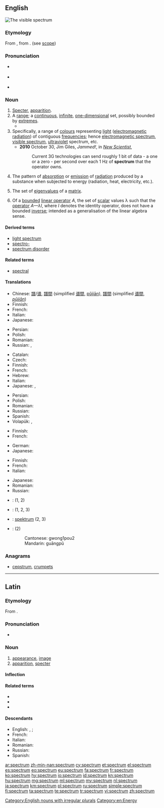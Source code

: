 ==English==
[[File:Spectrum-sRGB-low.svg|right|thumb|The visible spectrum]]
{{wikipedia}}
===Etymology===
From {{etyl|la|en}} {{term|spectrum||appearance, image, apparition|lang=la}}, from {{term|speciō||look at, view|lang=la}}. (see [[scope]])

===Pronunciation===
* {{a|Canada|UK}} {{IPA|/ˈspektrəm/}}
* {{a|US}} {{IPA|/ˈspɛkt(ʃ)ɹəm/}}
* {{rhymes|ɛktrəm}}

===Noun===
{{en-noun|spectra|spectrums}}

# [[specter|Specter]], [[apparition]]. {{defdate|from early 17th c.}}
# A [[range]]; a [[continuous]], [[infinite]], [[one-dimensional]] set, possibly bounded by [[extremes]].
#* {{quote-news|year=2012|date=November 7|author=Matt Bai|title=Winning a Second Term, Obama Will Confront Familiar Headwinds|work=New York Times|url=http://www.nytimes.com/2012/11/07/us/politics/in-president-obamas-second-term-familiar-challenges.html?pagewanted=all&_r=0
|passage=As Mr. Obama prepared to take the oath, his approval rating touched a remarkable 70 percent in some polling — a reflection of good will across the political '''spectrum'''.}}
# Specifically, a range of [[colour]]s representing [[light]] ([[electromagnetic radiation]]) of contiguous [[frequency|frequencies]]; hence [[electromagnetic spectrum]], [[visible spectrum]], [[ultraviolet]] spectrum, etc. {{defdate|from later 17th c.}}
#* '''2010''' October 30, Jim Giles, ''Jammed!'', in ''[[w:New Scientist|New Scientist]]'',
#*: Current 3G technologies can send roughly 1 bit of data - a one or a zero - per second over each 1 Hz of '''spectrum''' that the operator owns.
# {{context|chemistry|lang=en}} The pattern of [[absorption]] or [[emission]] of [[radiation]] produced by a substance when subjected to energy (radiation, heat, electricity, etc.).
# {{context|mathematics|linear algebra|lang=en}} The set of [[eigenvalue]]s of a [[matrix]].
# {{context|mathematics|functional analysis|lang=en}} Of a [[bounded]] [[linear operator]] ''A'', the set of [[scalar]] values λ such that the [[operator]] ''A—λI'', where ''I'' denotes the identity operator, does not have a bounded [[inverse]]; intended as a generalisation of the linear algebra sense.

====Derived terms====
* [[light spectrum]]
* [[spectro-]]
* [[spectrum disorder]]

====Related terms====
* [[spectral]]

====Translations====
{{trans-top|range}}
* Chinese: [[譜]]/[[谱]], [[譜間]] (simplified  [[谱間]], [[pǔjiān]]), [[譜間]] (simplified [[谱間]], ''[[pǔjiān]]'')
* Finnish: {{t+|fi|kirjo}}
* French: {{t+|fr|spectre|m}}
* Italian: {{t+|it|spettro}}
* Japanese: {{t|ja|スペクトル|tr=supekutoru}}
{{trans-mid}}
* Persian: {{t+|fa|طیف|tr=teyf}}
* Polish: {{t+|pl|spektrum|n}}
* Romanian: {{t+|ro|spectru|n}}
* Russian: {{t+|ru|спектр|m|tr=sp'ektr}}, {{t+|ru|диапазон|m|tr=diapazón}}
{{trans-bottom}}

{{trans-top|range of colors}}
* Catalan: {{t|ca|espectre|m}}
* Czech: {{t|cs|spektrum|n}}
* Finnish: {{t+|fi|kirjo}}
* French: {{t+|fr|spectre|m}}
* Hebrew: {{t+|he|ספקטרום|tr=spéktrum}}
* Italian: {{t+|it|spettro}}
* Japanese: {{t|ja|スペクトル|tr=supekutoru}}, {{t|ja|分光特性|tr=bunkō tokusē}}
{{trans-mid}}
* Persian: {{t+|fa|طیف|tr=teyf}}
* Polish: {{t+|pl|widmo|n}}
* Romanian: {{t+|ro|spectru|n}}
* Russian: {{t+|ru|спектр|m|tr=sp'ektr}}
* Spanish: {{t+|es|espectro|m}}
* Volapük: {{t+|vo|späktrum}}, {{t|vo|kölaspäktrum}}
{{trans-bottom}}

{{trans-top|chemistry: a pattern of absorption or emission of radiation}}
* Finnish: {{t+|fi|spektri}}
* French: {{t+|fr|spectre|m}}
{{trans-mid}}
* German: {{t+|de|Spektrum|n}}
* Japanese: {{t|ja|スペクトル|tr=supekutoru}}
{{trans-bottom}}

{{trans-top|linear algebra: set of scalar values}}
* Finnish: {{t+|fi|spektri}}
* French: {{t+|fr|spectre|m}}
* Italian: {{t+|it|spettro}}
{{trans-mid}}
* Japanese: {{t|ja|スペクトル|tr=supekutoru}}
* Romanian: {{t+|ro|spectru|n}}
* Russian: {{t+|ru|спектр|tr=spektr|m}}
{{trans-bottom}}

{{checktrans-top}}
* {{ttbc|bg}}: {{t|bg|спекър|m|tr=spekăr}} (1, 2) <!-- missing "т"? -->
* {{ttbc|de}}: {{t+|de|Spektrum|n}} (1, 2, 3)
{{trans-mid}}
* {{ttbc|sv}}: [[spektrum]] {{g|n}} (2, 3)
* {{ttbc|cmn}}: {{zh-ts|光譜|光谱}} (2)
*: Cantonese: gwong1pou2
*: Mandarin: guāngpǔ
{{trans-bottom}}

===Anagrams===
* [[cepstrum#English|cepstrum]], [[crumpets#English|crumpets]]

[[Category:English nouns with irregular plurals]]
[[Category:en:Energy]]

----

==Latin==

===Etymology===
From {{term|speciō||look at, behold|lang=la}}.

===Pronunciation===
* {{a|Classical}} {{IPA|/ˈspek.trum/|lang=la}}

===Noun===
{{la-noun|spectrum|spectri|spectrī|n|second}}

# [[appearance]], [[image]]
# [[apparition]], [[specter]]

====Inflection====
{{la-decl-2nd-N|spectr}}

====Related terms====
* {{l|la|speciō}}
* {{l|la|spectiō}}
* {{l|la|spectō}}

====Descendants====
* English: {{l|en|spectre}}, {{l|en|specter}}; {{l|en|spectrum}}
* French: {{l|fr|spectre}}
* Italian: {{l|it|spettro}}
* Romanian: {{l|ro|spectru}}
* Russian: {{l|ru|спектр}}
* Spanish: {{l|es|espectro}}

[[ar:spectrum]]
[[zh-min-nan:spectrum]]
[[cy:spectrum]]
[[et:spectrum]]
[[el:spectrum]]
[[es:spectrum]]
[[eo:spectrum]]
[[eu:spectrum]]
[[fa:spectrum]]
[[fr:spectrum]]
[[ko:spectrum]]
[[hy:spectrum]]
[[io:spectrum]]
[[id:spectrum]]
[[kn:spectrum]]
[[hu:spectrum]]
[[mg:spectrum]]
[[ml:spectrum]]
[[my:spectrum]]
[[nl:spectrum]]
[[ja:spectrum]]
[[km:spectrum]]
[[pl:spectrum]]
[[ru:spectrum]]
[[simple:spectrum]]
[[fi:spectrum]]
[[ta:spectrum]]
[[te:spectrum]]
[[tr:spectrum]]
[[vi:spectrum]]
[[zh:spectrum]]